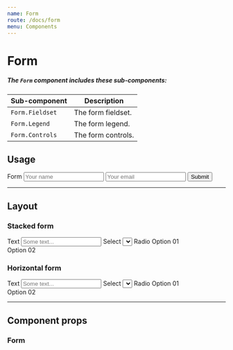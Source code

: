 ```yaml
---
name: Form
route: /docs/form
menu: Components
---
```



# Form

##### The `Form` component includes these sub-components:
| Sub-component | Description |
|-|-|
| `Form.Fieldset` | The form fieldset. |
| `Form.Legend` | The form legend. |
| `Form.Controls` | The form controls. |

## Usage
<Playground>
  <Form>
    <Form.Fieldset>
      <Form.Legend>Form</Form.Legend>
      <Margin>
        <Input placeholder="Your name" />
      </Margin>
      <Margin>
        <Input placeholder="Your email" />
      </Margin>
      <Margin>
        <Input.Textarea placeholder="Your message" />
      </Margin>
      <Button type="submit" variant="primary">Submit</Button>
    </Form.Fieldset>
  </Form>
</Playground>

---

## Layout
### Stacked form
<Playground>
  <Form stacked>
    <Margin>
      <Input.Label htmlFor="text1">Text</Input.Label>
      <Form.Controls>
        <Input id="text1" placeholder="Some text..." />
      </Form.Controls>
    </Margin>
    <Margin>
      <Input.Label htmlFor="select1">Select</Input.Label>
      <Form.Controls>
        <Select id="select1">
          <Select.Option value={1}>Option 01</Select.Option>
          <Select.Option value={2}>Option 02</Select.Option>
        </Select>
      </Form.Controls>
    </Margin>
    <Margin>
      <Input.Label component="div">Radio</Input.Label>
      <Form.Controls>
        <Input.Label>
          <Input.Radio name="radio1" /> Option 01
        </Input.Label>
        <br />
        <Input.Label>
          <Input.Radio name="radio1" /> Option 02
        </Input.Label>
      </Form.Controls>
    </Margin>
  </Form>
</Playground>

### Horizontal form
<Playground>
  <Form horizontal>
    <Margin>
      <Input.Label htmlFor="text2">Text</Input.Label>
      <Form.Controls>
        <Input id="text2" placeholder="Some text..." />
      </Form.Controls>
    </Margin>
    <Margin>
      <Input.Label htmlFor="select2">Select</Input.Label>
      <Form.Controls>
        <Select id="select2">
          <Select.Option value={1}>Option 01</Select.Option>
          <Select.Option value={2}>Option 02</Select.Option>
        </Select>
      </Form.Controls>
    </Margin>
    <Margin>
      <Input.Label component="div">Radio</Input.Label>
      <Form.Controls>
        <Input.Label>
          <Input.Radio name="radio2" /> Option 01
        </Input.Label>
        <br />
        <Input.Label>
          <Input.Radio name="radio2" /> Option 02
        </Input.Label>
      </Form.Controls>
    </Margin>
  </Form>
</Playground>

---

## Component props
### Form
<PropsTable of={Form} />

